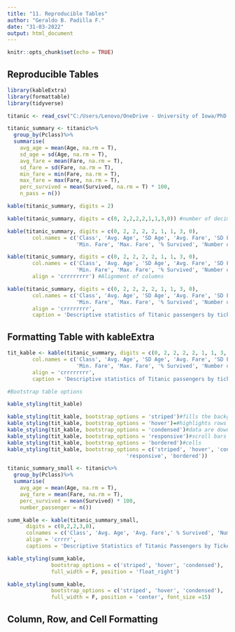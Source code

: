 ```yaml
---
title: "11. Reproducible Tables"
author: "Geraldo B. Padilla F."
date: "31-03-2022"
output: html_document
---
```


```r
knitr::opts_chunk$set(echo = TRUE)
```

## Reproducible Tables

```r
library(kableExtra)
library(formattable)
library(tidyverse)
```

```r
titanic <- read_csv("C:/Users/Lenovo/OneDrive - University of Iowa/PhD portfolio/2. Courses/Spring 2022/PSQF62500EXW Computer Packages for Statistcl Analysis (Brandon LeBeau)/PSQF-6250-Computer-Packages-/Data/titanic.csv")
```


```r
titanic_summary <- titanic%>%
  group_by(Pclass)%>%
  summarise(
    avg_age = mean(Age, na.rm = T),
    sd_age = sd(Age, na.rm = T),
    avg_fare = mean(Fare, na.rm = T),
    sd_fare = sd(Fare, na.rm = T),
    min_fare = min(Fare, na.rm = T),
    max_fare = max(Fare, na.rm = T),
    perc_survived = mean(Survived, na.rm = T) * 100,
    n_pass = n())

kable(titanic_summary, digits = 2)

kable(titanic_summary, digits = c(0, 2,2,2,2,1,1,3,0)) #number of decimals

kable(titanic_summary, digits = c(0, 2, 2, 2, 2, 1, 1, 3, 0),
        col.names = c('Class', 'Avg. Age', 'SD Age', 'Avg. Fare', 'SD Fare', 
                      'Min. Fare', 'Max. Fare', '% Survived', 'Number of Passengers')) #colnames transforms each column name

kable(titanic_summary, digits = c(0, 2, 2, 2, 2, 1, 1, 3, 0),
        col.names = c('Class', 'Avg. Age', 'SD Age', 'Avg. Fare', 'SD Fare', 
                      'Min. Fare', 'Max. Fare', '% Survived', 'Number of Passengers'),
        align = 'crrrrrrrr') #Alignment of columns

kable(titanic_summary, digits = c(0, 2, 2, 2, 2, 1, 1, 3, 0),
        col.names = c('Class', 'Avg. Age', 'SD Age', 'Avg. Fare', 'SD Fare', 
                      'Min. Fare', 'Max. Fare', '% Survived', 'Number of Passengers'),
        align = 'crrrrrrrr',
        caption = 'Descriptive statistics of Titanic passengers by ticket class')
```

## Formatting Table with kableExtra

```r
tit_kable <- kable(titanic_summary, digits = c(0, 2, 2, 2, 2, 1, 1, 3, 0),
        col.names = c('Class', 'Avg. Age', 'SD Age', 'Avg. Fare', 'SD Fare', 
                      'Min. Fare', 'Max. Fare', '% Survived', 'Number of Passengers'),
        align = 'crrrrrrrr',
        caption = 'Descriptive statistics of Titanic passengers by ticket class')

#Bootstrap table options

kable_styling(tit_kable)

kable_styling(tit_kable, bootstrap_options = 'striped')#fills the background
kable_styling(tit_kable, bootstrap_options = 'hover')=#highlights rows
kable_styling(tit_kable, bootstrap_options = 'condensed')#data are downsized
kable_styling(tit_kable, bootstrap_options = 'responsive')#scroll bars
kable_styling(tit_kable, bootstrap_options = 'bordered')#cells
kable_styling(tit_kable, bootstrap_options = c('striped', 'hover', 'condensed', 
                                      'responsive', 'bordered'))

titanic_summary_small <- titanic%>%
  group_by(Pclass)%>%
  summarise(
    avg_age = mean(Age, na.rm = T),
    avg_fare = mean(Fare, na.rm = T),
    perc_survived = mean(Survived) * 100,
    number_passenger = n())

summ_kable <- kable(titanic_summary_small,
      digits = c(0,2,2,3,0),
      colnames = c('Class', 'Avg. Age', 'Avg. Fare',' % Survived', 'Number of Passengers'),
      align = 'crrrr',
      captions = 'Descriptive Statistics of Titanic Passengers by Ticket Class')

kable_styling(summ_kable,
              bootstrap_options = c('striped', 'hover', 'condensed'),
              full_width = F, position = 'float_right')

kable_styling(summ_kable,
              bootstrap_options = c('striped', 'hover', 'condensed'),
              full_width = F, position = 'center', font_size =15)
```

## Column, Row, and Cell Formatting

```r

```

